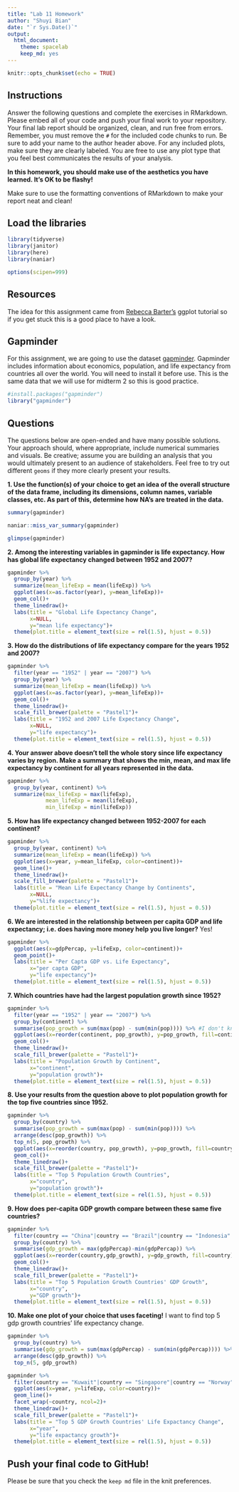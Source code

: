 ```yaml
---
title: "Lab 11 Homework"
author: "Shuyi Bian"
date: "`r Sys.Date()`"
output:
  html_document: 
    theme: spacelab
    keep_md: yes
---
```


```r
knitr::opts_chunk$set(echo = TRUE)
```

## Instructions
Answer the following questions and complete the exercises in RMarkdown. Please embed all of your code and push your final work to your repository. Your final lab report should be organized, clean, and run free from errors. Remember, you must remove the `#` for the included code chunks to run. Be sure to add your name to the author header above. For any included plots, make sure they are clearly labeled. You are free to use any plot type that you feel best communicates the results of your analysis.  

**In this homework, you should make use of the aesthetics you have learned. It's OK to be flashy!**

Make sure to use the formatting conventions of RMarkdown to make your report neat and clean!  

## Load the libraries
```r
library(tidyverse)
library(janitor)
library(here)
library(naniar)
``` 

```r
options(scipen=999) 
```

## Resources
The idea for this assignment came from [Rebecca Barter's](http://www.rebeccabarter.com/blog/2017-11-17-ggplot2_tutorial/) ggplot tutorial so if you get stuck this is a good place to have a look.  

## Gapminder
For this assignment, we are going to use the dataset [gapminder](https://cran.r-project.org/web/packages/gapminder/index.html). Gapminder includes information about economics, population, and life expectancy from countries all over the world. You will need to install it before use. This is the same data that we will use for midterm 2 so this is good practice.
```r
#install.packages("gapminder")
library("gapminder")
```

## Questions
The questions below are open-ended and have many possible solutions. Your approach should, where appropriate, include numerical summaries and visuals. Be creative; assume you are building an analysis that you would ultimately present to an audience of stakeholders. Feel free to try out different `geoms` if they more clearly present your results.  

**1. Use the function(s) of your choice to get an idea of the overall structure of the data frame, including its dimensions, column names, variable classes, etc. As part of this, determine how NA's are treated in the data.**  
```r
summary(gapminder)
```
```r
naniar::miss_var_summary(gapminder)
```
```r
glimpse(gapminder)
```

**2. Among the interesting variables in gapminder is life expectancy. How has global life expectancy changed between 1952 and 2007?**
```r
gapminder %>% 
  group_by(year) %>% 
  summarize(mean_lifeExp = mean(lifeExp)) %>% 
  ggplot(aes(x=as.factor(year), y=mean_lifeExp))+
  geom_col()+
  theme_linedraw()+
  labs(title = "Global Life Expectancy Change",
       x=NULL,
       y="mean life expectancy")+
  theme(plot.title = element_text(size = rel(1.5), hjust = 0.5))
```

**3. How do the distributions of life expectancy compare for the years 1952 and 2007?**
```r
gapminder %>% 
  filter(year == "1952" | year == "2007") %>% 
  group_by(year) %>% 
  summarize(mean_lifeExp = mean(lifeExp)) %>% 
  ggplot(aes(x=as.factor(year), y=mean_lifeExp))+
  geom_col()+
  theme_linedraw()+
  scale_fill_brewer(palette = "Pastel1")+
  labs(title = "1952 and 2007 Life Expectancy Change",
       x=NULL,
       y="life expectancy")+
  theme(plot.title = element_text(size = rel(1.5), hjust = 0.5))
```

**4. Your answer above doesn't tell the whole story since life expectancy varies by region. Make a summary that shows the min, mean, and max life expectancy by continent for all years represented in the data.**
```r
gapminder %>% 
  group_by(year, continent) %>% 
  summarize(max_lifeExp = max(lifeExp),
            mean_lifeExp = mean(lifeExp),
            min_lifeExp = min(lifeExp))
```

**5. How has life expectancy changed between 1952-2007 for each continent?**
```r
gapminder %>% 
  group_by(year, continent) %>% 
  summarize(mean_lifeExp = mean(lifeExp)) %>% 
  ggplot(aes(x=year, y=mean_lifeExp, color=continent))+
  geom_line()+
  theme_linedraw()+
  scale_fill_brewer(palette = "Pastel1")+
  labs(title = "Mean Life Expectancy Change by Continents",
       x=NULL,
       y="%life expectancy")+
  theme(plot.title = element_text(size = rel(1.5), hjust = 0.5))
```

**6. We are interested in the relationship between per capita GDP and life expectancy; i.e. does having more money help you live longer?**
Yes!
```r
gapminder %>% 
  ggplot(aes(x=gdpPercap, y=lifeExp, color=continent))+
  geom_point()+
  labs(title = "Per Capta GDP vs. Life Expectancy",
       x="per capta GDP",
       y="life expectancy")+
  theme(plot.title = element_text(size = rel(1.5), hjust = 0.5))
```


**7. Which countries have had the largest population growth since 1952?**
```r
gapminder %>% 
  filter(year == "1952" | year == "2007") %>% 
  group_by(continent) %>% 
  summarise(pop_growth = sum(max(pop) - sum(min(pop)))) %>% #I don't know how to pick a specific value so I use a dumb method
  ggplot(aes(x=reorder(continent, pop_growth), y=pop_growth, fill=continent))+
  geom_col()+
  theme_linedraw()+
  scale_fill_brewer(palette = "Pastel1")+
  labs(title = "Population Growth by Continent",
       x="continent",
       y="population growth")+
  theme(plot.title = element_text(size = rel(1.5), hjust = 0.5))
```

**8. Use your results from the question above to plot population growth for the top five countries since 1952.**
```r
gapminder %>% 
  group_by(country) %>% 
  summarise(pop_growth = sum(max(pop) - sum(min(pop)))) %>% 
  arrange(desc(pop_growth)) %>% 
  top_n(5, pop_growth) %>% 
  ggplot(aes(x=reorder(country, pop_growth), y=pop_growth, fill=country))+
  geom_col()+
  theme_linedraw()+
  scale_fill_brewer(palette = "Pastel1")+
  labs(title = "Top 5 Population Growth Countries",
       x="country",
       y="population growth")+
  theme(plot.title = element_text(size = rel(1.5), hjust = 0.5))
```

**9. How does per-capita GDP growth compare between these same five countries?**
```r
gapminder %>% 
  filter(country == "China"|country == "Brazil"|country == "Indonesia"|country == "India"|country == "United States") %>% 
  group_by(country) %>% 
  summarise(gdp_growth = max(gdpPercap)-min(gdpPercap)) %>% 
  ggplot(aes(x=reorder(country,gdp_growth), y=gdp_growth, fill=country))+
  geom_col()+
  theme_linedraw()+
  scale_fill_brewer(palette = "Pastel1")+
  labs(title = "Top 5 Population Growth Countries' GDP Growth",
       x="country",
       y="GDP growth")+
  theme(plot.title = element_text(size = rel(1.5), hjust = 0.5))
```

**10. Make one plot of your choice that uses faceting!**
I want to find top 5 gdp growth countries' life expectancy change.

```r
gapminder %>% 
  group_by(country) %>% 
  summarise(gdp_growth = sum(max(gdpPercap) - sum(min(gdpPercap)))) %>% 
  arrange(desc(gdp_growth)) %>% 
  top_n(5, gdp_growth)
```
```r
gapminder %>% 
  filter(country == "Kuwait"|country == "Singapore"|country == "Norway"|country == "Hongkong, China"|country == "Ireland") %>% 
  ggplot(aes(x=year, y=lifeExp, color=country))+
  geom_line()+
  facet_wrap(~country, ncol=2)+ 
  theme_linedraw()+
  scale_fill_brewer(palette = "Pastel1")+
  labs(title = "Top 5 GDP Growth Countries' Life Expactancy Change",
       x="year",
       y="life expactancy growth")+
  theme(plot.title = element_text(size = rel(1.5), hjust = 0.5))
```


## Push your final code to GitHub!
Please be sure that you check the `keep md` file in the knit preferences. 